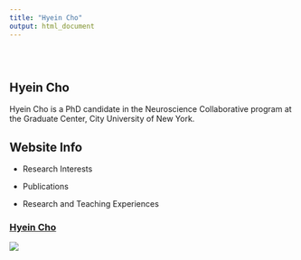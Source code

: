 ```yaml
---
title: "Hyein Cho"
output: html_document
---
```


<style type="text/css">
.title {
  display: none;
}

#getting-started img {
  margin-right: 10px;
}

</style>

<div class="row" style="padding-top: 30px;">
<div class="col-sm-6">

# **Hyein Cho**

Hyein Cho is a PhD candidate in the Neuroscience Collaborative program at the Graduate Center, City University of New York. 

## Website Info

- Research Interests

- Publications

- Research and Teaching Experiences

</div>
<div class="col-sm-6">

### [Hyein Cho](https://hyeincho8804.github.io)

<a href = "https://hyeincho8804.github.io">
![](images/logo.png)
</a>
</div>

